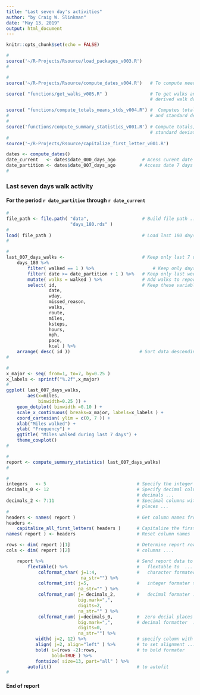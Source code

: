 ```yaml
---
title: "Last seven day's activities"
author: "by Craig W. Slinkman"
date: "May 13, 2019"
output: html_document
---
```


```r
knitr::opts_chunk$set(echo = FALSE)
```


```r
#
source('~/R-Projects/Rsource/load_packages_v003.R')
#
```

```r
#
source('~/R-Projects/Rsource/compute_dates_v004.R')   # To compute needed dates ...          

source( "functions/get_walks_v005.R" )                # To get walks and compute
                                                      # derived walk data ...

source( "functions/compute_totals_means_stds_v004.R") #  Computes totals, means,
#                                                     # and standard deviations
#
source('functions/compute_summary_statistics_v001.R') # Compute totals, means, and
                                                      # standard deviations ...
#
source('~/R-Projects/Rsource/capitalize_first_letter_v001.R')
```

```r
dates <- compute_dates()
date_current   <- dates$date_000_days_ago          # Acess curent date ,..
date_partition <- dates$date_007_days_ago         # Access date 7 days ago ...
#
```

### Last seven days walk activity
#### For the period `r date_partition` through `r date_current`


```r
#
file_path <- file.path( "data",                    # Build file path ...
                        "days_180.rds" )
#
load( file_path )                                  # Load last 180 days od data ...
#
```

```r
#
last_007_days_walks <-                             # Keep only last 7 days of
    days_180 %>%
        filter( walked == 1 ) %>%                      # Keep only days with walks ....
        filter( date >= date_partition + 1 ) %>%   # Keep only last week ...
        mutate( walks = walked ) %>%               # Add walks to report data ...
        select( id,                                # Keep these variables only ...
                date,
                wday,
                missed_reason,
                walks,
                route,
                miles,
                ksteps,
                hours,
                mph,
                pace,
                kcal ) %>% 
    arrange( desc( id ))                          # Sort data descending order by                                                        # date 
#
```

```r
#
x_major <- seq( from=1, to=7, by=0.25 )
x_labels <- sprintf("%.2f",x_major)
#
ggplot( last_007_days_walks, 
        aes(x=miles,
            binwidth=0.25 )) +
    geom_dotplot( binwidth =0.10 ) +
    scale_x_continuous( breaks=x_major, labels=x_labels ) +
    coord_cartesian( ylim = c(0, 7 )) +
    xlab("Miles walked") +
    ylab( "Frequency") +
    ggtitle( "Miles walked during last 7 days") +
    theme_cowplot()
#
```

```r
#
report <- compute_summary_statistics( last_007_days_walks)
#
```


```r
#
integers   <- 5                                  # Specify the integer columns ...
decimals_0 <- 12                                 # Specify decimal columns with zero
                                                 # decimals ...
decimals_2 <- 7:11                               # Specimal columns with two decimal
                                                 # places ...
#
headers <- names( report )                       # Get column names from report ...
headers <- 
    capitalize_all_first_letters( headers )      # Capitalize the first letter
names( report ) <- headers                       # Reset column names

rows <- dim( report )[1]                         # Determine report rows and
cols <- dim( report )[2]                         # columns ....

    report %>%                                   # Send report data to
        flextable() %>%                          #   flextable to  ...
            colformat_char( j=1:4,               #   character formater to ...
                            na_str="") %>% 
            colformat_int( j=5,                  #   integer formater to ...
                           na_str="" ) %>% 
            colformat_num( j= decimals_2,        #   decimal formater ...
                           big.mark=",",
                           digits=2,
                           na_str="" ) %>% 
            colformat_num( j=decimals_0,         #  zero decial places formatter
                           big.mark=",",         # decimal formatter  ...
                           digits=0,
                           na_str="") %>% 
           width( j=2, 12) %>%                   # specify column with ,,,
           align( j=2, align="left" ) %>%        # to set alignment ...
           bold( i=(rows -2):rows,               # to bold formater 
                 bold=TRUE ) %>% 
           fontsize( size=13, part="all" ) %>% 
        autofit()                                # to autofit
#
```

#### End of report